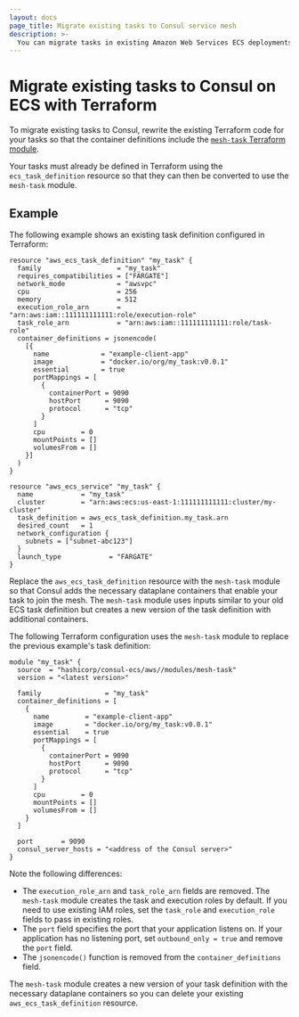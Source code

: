 ```yaml
---
layout: docs
page_title: Migrate existing tasks to Consul service mesh
description: >-
  You can migrate tasks in existing Amazon Web Services ECS deployments to a service mesh deployed with Terraform. Learn how to convert a task specified as an ECS task definition into a `mesh-task` Terraform module.
---
```


# Migrate existing tasks to Consul on ECS with Terraform

To migrate existing tasks to Consul, rewrite the existing Terraform code for your tasks so that the container definitions include the [`mesh-task` Terraform module](https://registry.terraform.io/modules/hashicorp/consul-ecs/aws/latest/submodules/mesh-task).

Your tasks must already be defined in Terraform using the `ecs_task_definition` resource so that they can then be converted to use the `mesh-task` module.

## Example

The following example shows an existing task definition configured in Terraform:

```hcl
resource "aws_ecs_task_definition" "my_task" {
  family                   = "my_task"
  requires_compatibilities = ["FARGATE"]
  network_mode             = "awsvpc"
  cpu                      = 256
  memory                   = 512
  execution_role_arn       = "arn:aws:iam::111111111111:role/execution-role"
  task_role_arn            = "arn:aws:iam::111111111111:role/task-role"
  container_definitions = jsonencode(
    [{
      name             = "example-client-app"
      image            = "docker.io/org/my_task:v0.0.1"
      essential        = true
      portMappings = [
        {
          containerPort = 9090
          hostPort      = 9090
          protocol      = "tcp"
        }
      ]
      cpu         = 0
      mountPoints = []
      volumesFrom = []
    }]
  )
}

resource "aws_ecs_service" "my_task" {
  name            = "my_task"
  cluster         = "arn:aws:ecs:us-east-1:111111111111:cluster/my-cluster"
  task_definition = aws_ecs_task_definition.my_task.arn
  desired_count   = 1
  network_configuration {
    subnets = ["subnet-abc123"]
  }
  launch_type            = "FARGATE"
}
```


Replace the `aws_ecs_task_definition` resource with the `mesh-task` module so that Consul adds the necessary dataplane containers that enable your task to join the mesh. The `mesh-task` module uses inputs similar to your old ECS task definition but creates a new version of the task definition with additional containers.

The following Terraform configuration uses the `mesh-task` module to replace the previous example's task definition:

```hcl
module "my_task" {
  source  = "hashicorp/consul-ecs/aws//modules/mesh-task"
  version = "<latest version>"

  family                = "my_task"
  container_definitions = [
    {
      name         = "example-client-app"
      image        = "docker.io/org/my_task:v0.0.1"
      essential    = true
      portMappings = [
        {
          containerPort = 9090
          hostPort      = 9090
          protocol      = "tcp"
        }
      ]
      cpu         = 0
      mountPoints = []
      volumesFrom = []
    }
  ]

  port       = 9090
  consul_server_hosts = "<address of the Consul server>"
}

```

Note the following differences:

- The `execution_role_arn` and `task_role_arn` fields are removed. The `mesh-task` module creates the task and execution roles by default. If you need to use existing IAM roles, set the `task_role` and `execution_role` fields to pass in existing roles.
- The `port` field specifies the port that your application listens on. If your application has no listening port, set `outbound_only = true` and remove the `port` field.
- The `jsonencode()` function is removed from the `container_definitions` field.

The `mesh-task` module creates a new version of your task definition with the necessary dataplane containers so you can delete your existing `aws_ecs_task_definition` resource.
